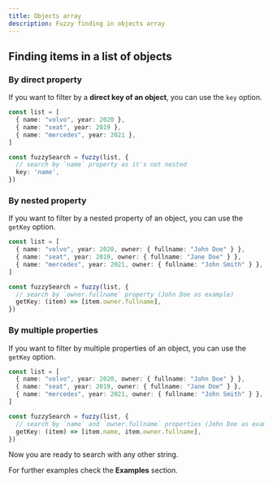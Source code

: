 ```yaml
---
title: Objects array  
description: Fuzzy finding in objects array
---
```


## Finding items in a list of objects

### By direct property
If you want to filter by a **direct key of an object**, you can use the `key` option.

```ts title="index.ts"
const list = [
  { name: "volvo", year: 2020 },
  { name: "seat", year: 2019 },
  { name: "mercedes", year: 2021 },
]

const fuzzySearch = fuzzy(list, {
  // search by `name` property as it's not nested
  key: 'name',
})
```

### By nested property
If you want to filter by a nested property of an object, you can use the `getKey` option.

```ts title="index.ts"
const list = [
  { name: "volvo", year: 2020, owner: { fullname: "John Doe" } },
  { name: "seat", year: 2019, owner: { fullname: "Jane Doe" } },
  { name: "mercedes", year: 2021, owner: { fullname: "John Smith" } },
]

const fuzzySearch = fuzzy(list, {
  // search by `owner.fullname` property (John Doe as example)
  getKey: (item) => [item.owner.fullname],
})
```

### By multiple properties
If you want to filter by multiple properties of an object, you can use the `getKey` option. 

```ts title="index.ts"
const list = [
  { name: "volvo", year: 2020, owner: { fullname: "John Doe" } },
  { name: "seat", year: 2019, owner: { fullname: "Jane Doe" } },
  { name: "mercedes", year: 2021, owner: { fullname: "John Smith" } },
]

const fuzzySearch = fuzzy(list, {
  // search by `name` and `owner.fullname` properties (John Doe as example)
  getKey: (item) => [item.name, item.owner.fullname],
})
```
Now you are ready to search with any other string.


For further examples check the **Examples** section.
